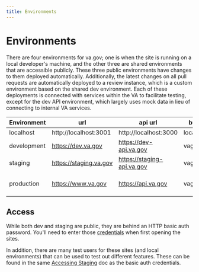 ```yaml
---
title: Environments
---
```


# Environments

There are four environments for va.gov; one is when the site is running on a local developer's machine, and the other three are shared environments that are accessible publicly. These three public environments have changes to them deployed automatically. Additionally, the latest changes on all pull requests are automatically deployed to a review instance, which is a custom environment based on the shared dev environment. Each of these deployments is connected with services within the VA to facilitate testing, except for the dev API environment, which largely uses mock data in lieu of connecting to internal VA services.

| Environment | url | api url | buildtype | NODE_ENV | Deployments |
| ----------- | -------- | ------------ | --------- | -------- | ----------- |
| localhost | http://localhost:3001 | http://localhost:3000 | localhost | | |
| development | https://dev.va.gov | https://dev-api.va.gov | vagovdev | | After a merge to master |
| staging | https://staging.va.gov | https://staging-api.va.gov | vagovstaging | production | After a merge to master |
| production | https://www.va.gov | https://api.va.gov | vagovprod | production | Daily, Monday - Friday |

## Access

While both dev and staging are public, they are behind an HTTP basic auth password. You'll need to enter those [credentials](https://github.com/department-of-veterans-affairs/vets.gov-team/blob/master/Work%20Practices/Accessing-Staging.md) when first opening the sites.

In addition, there are many test users for these sites (and local environments) that can be used to test out different features. These can be found in the same [Accessing Staging](https://github.com/department-of-veterans-affairs/vets.gov-team/blob/master/Work%20Practices/Accessing-Staging.md) doc as the basic auth credentials.
